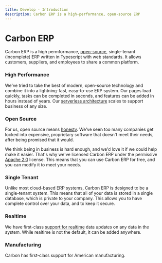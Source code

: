 ```yaml
---
title: Develop - Introduction
description: Carbon ERP is a high-performance, open-source ERP
---
```



# Carbon ERP

<Features />

Carbon ERP is a high permformance, [open-source](https://github.com/barbinbrad/carbon), single-tenant (incomplete) ERP written in Typescript with web standards. It allows customers, suppliers, and employees to share a common platform.

### High Performance

We've tried to take the best of modern, open-source technology and combine it into a lightning-fast, easy-to-use ERP system. Our pages load quickly, tasks can be completed in seconds, and features can be added in hours instead of years. Our [serverless architecture](/develop/core-concepts/serverless) scales to support business of any size.

### Open Source

For us, open source means [honesty](/develop/principles#openness). We've seen too many companies get locked into expensive, proprietary software that doesn't meet their needs, after being promised that it would.

We think being in business is hard enough, and we'd love it if we could help make it easier. That's why we've licensed Carbon ERP under the permissive [Apache 2.0](https://www.apache.org/licenses/LICENSE-2.0) license. This means that you can use Carbon ERP for free, and you can modify it to meet your needs.

### Single Tenant

Unlike most cloud-based ERP systems, Carbon ERP is designed to be a single-tenant system. This means that all of your data is stored in a single database, which is private to your company. This allows you to have complete control over your data, and to keep it secure.

### Realtime

We have first-class [support for realtime](/develop/core-concepts/realtime) data updates on any data in the system. While realtime is not the default, it can be added anywhere.

### Manufacturing

Carbon has first-class support for American manufacturing.
